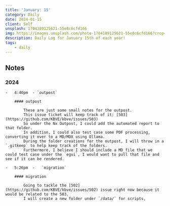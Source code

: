 ```yaml
---
title: 'January: 15'
category: Daily
date: 2024-01-15
client: Self
unsplash: 1704189125621-55e8c6cfd166
img: https://images.unsplash.com/photo-1704189125621-55e8c6cfd166?crop=entropy&cs=srgb&fm=jpg&ixid=MnwzNjM5Nzd8MHwxfHJhbmRvbXx8fHx8fHx8fDE2ODE3NDg2ODY&ixlib=rb-4.0.3&q=85
description: Daily Log for January 15th of each year!
tags:
    - daily
---
```


## Notes


### 2024

    -   4:40pm  - `outpost`

        #### outpost

            These are just some small notes for the outpost.
            This issue ticket will keep track of it: [503](https://github.com/KBVE/kbve/issues/503)
            So under the Nx Outpost, I could add the automated report to that folder.
            In addition, I could also test case some PDF processing, converting it over to a MD/MDX using Ollama.
            During the folder creations for the outpost, I will throw in a `.gitkeep` to help keep track of the folders.
            Furthermore, I believe I should include a MD file that we could test case under the `egui`, I would want to pull that file and see if it can be rendered.
            
    -   5:26pm  -   `migration`

        #### migration

            Going to tackle the [502](https://github.com/KBVE/kbve/issues/502) issue right now because it would be related to the 503.
            I will create a new folder under `/data/` for scripts,